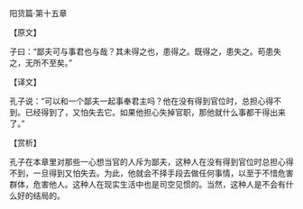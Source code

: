 

阳货篇·第十五章

【原文】

子曰：“鄙夫可与事君也与哉？其未得之也，患得之。既得之，患失之。苟患失之，无所不至矣。”

【译文】

孔子说：“可以和一个鄙夫一起事奉君主吗？他在没有得到官位时，总担心得不到。已经得到了，又怕失去它。如果他担心失掉官职，那他就什么事都干得出来了。”

【赏析】

孔子在本章里对那些一心想当官的人斥为鄙夫，这种人在没有得到官位时总担心得不到，一旦得到又怕失去。为此，他就会不择手段去做任何事情，以至于不惜危害群体，危害他人。这种人在现实生活中也是司空见惯的。当然，这种人是不会有什么好的结局的。

